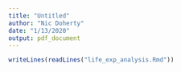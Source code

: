 ```yaml
---
title: "Untitled"
author: "Nic Doherty"
date: "1/13/2020"
output: pdf_document
---
```


```r

writeLines(readLines("life_exp_analysis.Rmd"))

```

